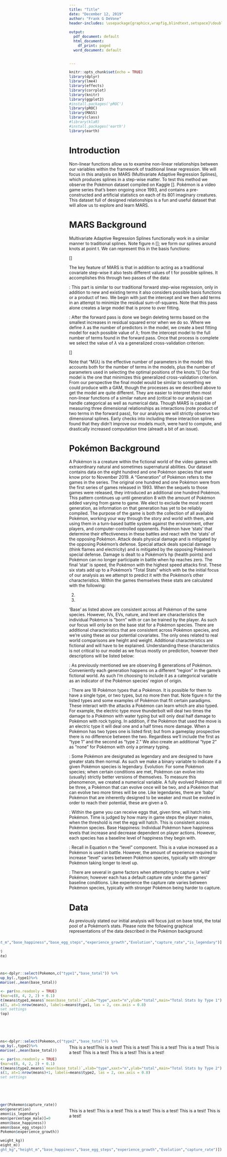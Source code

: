 ```yaml
---
title: "Title"
date: "December 12, 2019"
author: "Frank G DeVone"
header-includes: \usepackage{graphicx,wrapfig,blindtext,setspace}\doublespacing 
  
output:
  pdf_document: default
  html_document:
    df_print: paged
  word_document: default
  

---
```



```r
knitr::opts_chunk$set(echo = TRUE)
library(dplyr)
library(lme4)
library(effects)
library(corrplot)
library(knitr)
library(ggplot2)
#install.packages('pROC')
library(pROC)
library(MASS)
library(class)
#library(klaR)
#install.packages('earth')
library(earth)
```

# Introduction

Non-linear functions allow us to examine non-linear relationships between our variables within the framework of traditional linear regression.  We will focus in this analysis on MARS (Multivariate Adaptive Regression Splines), which produces splines in a step-wise matter.  To test this method we observe the Pokémon dataset compiled on Kaggle [].  Pokémon is a video game series that's been ongoing since 1993, and contains a pre-constructed and artificial statistics on each of its 801 imaginary creatures.  This dataset full of designed relationships is a fun and useful dataset that will allow us to explore and learn MARS.

# MARS Background

Multivariate Adaptive Regression Splines functionally work in a similar manner to traditional splines.  Note figure n []; we form our splines around knots at point t.   We can represent this in the basis functions:

[]

\par
\begin{wrapfigure}[8]{R}[0\width]{6cm}
\includegraphics[width=0.50\textwidth]{Graph_spline.png}
\caption{Knots}
\end{wrapfigure}

The key feature of MARS is that in addition to acting as a traditional covariate step-wise it also tests different values of t for possible splines.  It accomplishes this through two passes of the data:

\underline{The Forward Pass}:  This part is similar to our traditional forward step-wise regression, only in addition to new and existing terms it also considers possible basis functions or a product of two.  We begin with just the intercept and we then add terms in an attempt to minimize the residual sum-of-squares.  Note that this pass alone creates a large model that is prone to over fitting.

\underline{The Backward Pass}: After the forward pass is done we begin deleting terms based on the smallest increases in residual squared error when we do so.  Where we define $\lambda$ as the number of predictors in the model, we create a best fitting model for each possible value of $\lambda$; from the intercept model to the full number of terms found in the forward pass.  Once that process is complete we select the value of $\lambda$ via a generalized cross-validation criterion:

[]

Note that "M($\lambda$) is the effective number of parameters in the model: this accounts both for the number of terms in the models, plus the number of parameters used in selecting the optimal positions of the knots."[]  Our final model is the one that minimizes this generalized cross-validation criterion.  From our perspective the final model would be similar to something we could produce with a GAM, though the processes as we described above to get the model are quite different.  They are easier to interpret then most non-linear functions of a similar nature and (critical to our analysis) can handle categorical as well as numerical data.  Though MARS is capable of measuring three dimensional relationships as interactions (note product of two terms in the forward pass), for our analysis we will strictly observe two dimensional splines.   Early checks into including these interaction splines found that they didn't improve our models much, were hard to compute, and drastically increased computation time (alreadt a bit of an issue).

# Pokémon Background

A Pokémon is a creature within the fictional world of the video games with extraordinary natural and sometimes supernatural abilities.  Our dataset contains data on the eight hundred and one Pokémon species that were know prior to November 2019.  A “Generation” of Pokémon refers to the games in the series.  The original one hundred and one Pokémon were from the first series of games released in 1993.   When the sequels to those games were released, they introduced an additional one hundred Pokémon.  This pattern continues up until generation 8 with the amount of Pokémon added varying from game to game.  We elect to exclude the most recent generation, as information on that generation has yet to be reliably compiled.  The purpose of the game is both the collection of all available Pokémon, working your way through the story and world with them, and using them in a turn-based battle system against the environment, other players, and computer-controlled opponents.  Pokémon have ‘stats’ that determine their effectiveness in these battles and react with the ‘stats’ of the opposing Pokémon.  Attack deals physical damage and is mitigated by the opposing Pokémon’s defense.  Special attack deals special damage (think flames and electricity) and is mitigated by the opposing Pokémon’s special defense.   Damage is dealt to a Pokémon’s hp (health points) and Pokémon can no longer participate in battle when hp reaches zero.  The final ‘stat’ is speed, the Pokémon with the highest speed attacks first.   These six stats add up to a Pokémon’s “Total Stats” which with be the initial focus of our analysis as we attempt to predict it with the Pokémon’s other characteristics.  Within the games themselves these stats are calculated with the following:

(2)

(3)

‘Base’ as listed above are consistent across all Pokémon of the same species.  However, IVs, EVs, nature, and level are characteristics the individual Pokémon is “born” with or can be trained by the player.  As such our focus will only be on the base stat for a Pokémon species.  There are additional characteristics that are consistent across Pokémon species, and we’re using these as our potential covariates.   The only ones related to real world comparisons are height and weight.  Additional characteristics are fictional and will have to be explained.   Understanding these characteristics is not critical to our model as we focus mostly on prediction, however their descriptions will be listed below:

\underline{Generation}:  As previously mentioned we are observing 8 generations of Pokémon.  Conveniently each generation happens on a different “region” in the game’s fictional world.  As such I’m choosing to include it as a categorical variable as an indicator of the Pokémon species’ region of origin.

\underline{Typing}:  There are 18 Pokémon types that a Pokémon.  It is possible for them to have a single type, or two types, but no more then that.  Note figure n for the listed types and some examples of Pokémon that fit certain paradigms.  These interact with the attacks a Pokémon can learn which are also typed.  For example, the electric type move thunderbolt will deal two times the damage to a Pokémon with water typing but will only deal half damage to Pokémon with rock typing.  In addition, if the Pokémon that used the move is an electric type it will deal one and a half times more damage.  When a Pokémon has two types one is listed first; but from a gameplay prospective there is no difference between the two.  Regardless we’ll include the first as “type 1” and the second as “type 2.”  We also create an additional “type 2” as “none” for Pokémon with only a primary typing.


\par
\begin{wrapfigure}[15]{R}[0\width]{6cm}
\includegraphics[width=0.50\textwidth]{Picture1.png}
\caption{Pokémon Types}
\end{wrapfigure}


\underline{Legendary Status}:  Some Pokémon are designated as legendary and are designed to have greater stats then normal.  As such we make a binary variable to indicate if a given Pokémon species is legendary.
Evolution:  For some Pokémon species; when certain conditions are met, Pokémon can evolve into (usually) strictly better versions of themselves.  To measure this phenomenon, we created a numerical variable.  A fully evolved Pokémon will be three, a Pokémon that can evolve once will be two, and a Pokémon that can evolve two more times will be one.  Like legendaries, there are ‘baby’ Pokémon that are inherently designed to be weaker and must be evolved in order to reach their potential, these are given a 0.

\underline{Base Egg Steps}:  Within the game you can receive eggs that, given time, will hatch into Pokémon.  Time is judged by how many in game steps the player makes, when the threshold is met the egg will hatch.  This is consistent across Pokémon species.
Base Happiness:  Individual Pokémon have happiness levels that increase and decrease dependent on player actions.  However, each species has a baseline level of happiness they begin with. 

\underline{Experience Growth}: Recall in Equation n the “level” component.   This is a value increased as a Pokémon is used in battle.  However, the amount of experience required to increase “level” varies between Pokémon species, typically with stronger Pokémon taking longer to level up.   

\underline{Capture Rate}: There are several in game factors when attempting to capture a 'wild' Pokémon; however each has a default capture rate under the games' baseline conditions. Like experience the capture rate varies between Pokémon species, typically with stronger Pokémon being harder to capture.  

# Data

As previously stated our initial analysis will focus just on base total, the total pool of a Pokémon's stats.  Please note the following graphical representations of the data described in the Pokémon background:

<div style= "float:right;position: relative; top: -80px;">
```r
Pokemon=read.csv("Pokemon.csv")
Pokemon=Pokemon[Pokemon$Evolution>-1,]
levels(Pokemon$type2)=c(levels(Pokemon$type2),"none")
Pokemon$type2[Pokemon$type2==""]="none"

Pokemon_Cor=Pokemon[,c("base_total","weight_kg","height_m","base_happiness","base_egg_steps","experience_growth","Evolution","capture_rate","is_legendary")]
Pokemon_Cor$generation=as.numeric(Pokemon$generation)
Pokemon_Cor$generation=as.numeric(Pokemon$is_legendary)
Pokemon_Cor$capture_rate=as.integer(Pokemon$capture_rate)
corrplot(cor(Pokemon_Cor))
```
</div>



<div style= "float:right;position: relative; top: -80px;">
```r
means<-dplyr::select(Pokemon,c("type1","base_total")) %>%
group_by(.,type1)%>%
summarise(.,mean(base_total))

op <- par(no.readonly = TRUE)
par(mar=c(8, 4, 2, 2) + 0.1)
plot(means$type1,means$`mean(base_total)`,xlab="type",xaxt="n",ylab="total",main="Total Stats by Type 1")
axis(1, at=1:nrow(means), labels=means$type1, las = 2, cex.axis = 0.8)
#reset settings
par(op)
```
</div>


This is a test!This is a test!
This is a test!
This is a test! This is a test! This is a test! This is a test! This is a test! This is a test!

<div style= "float:right;position: relative; top: -80px;">
```r
means<-dplyr::select(Pokemon,c("type2","base_total")) %>%
group_by(.,type2)%>%
summarise(.,mean(base_total))

op <- par(no.readonly = TRUE)
par(mar=c(8, 4, 2, 2) + 0.1)
plot(means$type2,means$`mean(base_total)`,xlab="type",xaxt="n",ylab="total",main="Total Stats by Type 2")
axis(1, at=1:nrow(means)+1, labels=means$type2, las = 2, cex.axis = 0.8)
#reset settings
```
</div>

This is a test! This is a test! This is a test! This is a test! This is a test! This is a test!

<div style= "float:right;position: relative; top: -80px;">
```r
Pokemon$capture_rate=scale(as.integer(Pokemon$capture_rate))
Pokemon$generation=as.factor(Pokemon$generation)
Pokemon$is_legendary=as.factor(Pokemon$is_legendary)
Pokemon$percentage_male[is.na(Pokemon$percentage_male)]=0
Pokemon$base_happiness=c(scale(Pokemon$base_happiness))
Pokemon$base_egg_steps=c(scale(Pokemon$base_egg_steps))
Pokemon$experience_growth=c(scale(Pokemon$experience_growth))

Pokemon$weight_kg=c(scale(Pokemon$weight_kg))
Pokemon$height_m=c(scale(Pokemon$height_m))
pairs(Pokemon[,c("base_total","weight_kg","height_m","base_happiness","base_egg_steps","experience_growth","Evolution","capture_rate")])
par(op)
```
</div>
